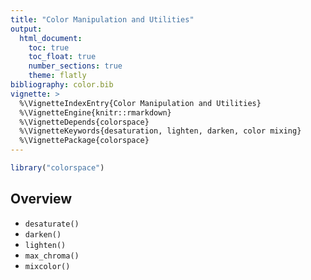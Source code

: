 ```yaml
---
title: "Color Manipulation and Utilities"
output:
  html_document:
    toc: true
    toc_float: true
    number_sections: true
    theme: flatly
bibliography: color.bib
vignette: >
  %\VignetteIndexEntry{Color Manipulation and Utilities}
  %\VignetteEngine{knitr::rmarkdown}
  %\VignetteDepends{colorspace}
  %\VignetteKeywords{desaturation, lighten, darken, color mixing}
  %\VignettePackage{colorspace}
---
```


```r
library("colorspace")
```

## Overview

* `desaturate()`
* `darken()`
* `lighten()`
* `max_chroma()`
* `mixcolor()`


